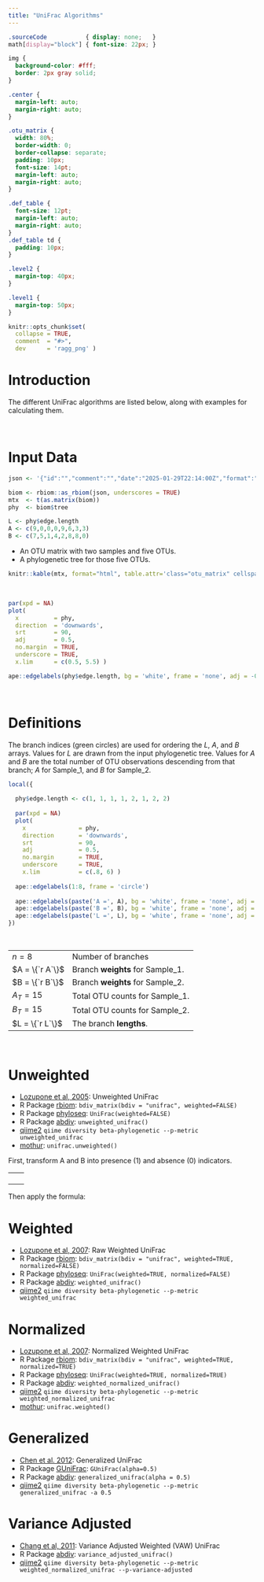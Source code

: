 ```yaml
---
title: "UniFrac Algorithms"
---
```


```css

.sourceCode           { display: none;   }
math[display="block"] { font-size: 22px; }

img {
  background-color: #fff;
  border: 2px gray solid;
}

.center {
  margin-left: auto;
  margin-right: auto;
}

.otu_matrix {
  width: 80%; 
  border-width: 0;
  border-collapse: separate;
  padding: 10px;
  font-size: 14pt;
  margin-left: auto;
  margin-right: auto;
}

.def_table {
  font-size: 12pt;
  margin-left: auto;
  margin-right: auto;
}
.def_table td {
  padding: 10px; 
}

.level2 {
  margin-top: 40px;
}

.level1 {
  margin-top: 50px;
}

```



```r
knitr::opts_chunk$set(
  collapse = TRUE,
  comment  = "#>",
  dev      = 'ragg_png' )
```


# Introduction

The different UniFrac algorithms are listed below, along with examples for calculating them.


<br>

# Input Data

```r

json <- '{"id":"","comment":"","date":"2025-01-29T22:14:00Z","format":"1.0.0","type":"OTU table","format_url":"http://biom-format.org","generated_by":"rbiom 2.0.13","matrix_type":"sparse","matrix_element_type":"int","shape":[5,2],"phylogeny":"(((OTU_1:0.8,OTU_2:0.5):0.4,OTU_3:0.9):0.2,(OTU_4:0.7,OTU_5:0.3):0.6);","rows":{"1":{"id":"OTU_1"},"2":{"id":"OTU_2"},"3":{"id":"OTU_3"},"4":{"id":"OTU_4"},"5":{"id":"OTU_5"}},"columns":[{"id":"Sample_1"},{"id":"Sample_2"}],"data":[[2,0,9],[3,0,3],[4,0,3],[0,1,1],[1,1,4],[2,1,2],[3,1,8]]}'

biom <- rbiom::as_rbiom(json, underscores = TRUE)
mtx  <- t(as.matrix(biom))
phy  <- biom$tree

L <- phy$edge.length
A <- c(9,0,0,0,9,6,3,3)
B <- c(7,5,1,4,2,8,8,0)
```

* An OTU matrix with two samples and five OTUs.
* A phylogenetic tree for those five OTUs.

```r
knitr::kable(mtx, format="html", table.attr='class="otu_matrix" cellspacing="0"', align='c')
```

<br>

```r
par(xpd = NA)
plot(
  x          = phy, 
  direction  = 'downwards', 
  srt        = 90, 
  adj        = 0.5, 
  no.margin  = TRUE,
  underscore = TRUE,
  x.lim      = c(0.5, 5.5) )

ape::edgelabels(phy$edge.length, bg = 'white', frame = 'none', adj = -0.4)
```


<br>

# Definitions

The branch indices (green circles) are used for ordering the $L$, $A$, and $B$ arrays. Values for $L$ are drawn from the input phylogenetic tree. Values for $A$ and $B$ are the total number of OTU observations descending from that branch; $A$ for Sample_1, and $B$ for Sample_2.

```r
local({
  
  phy$edge.length <- c(1, 1, 1, 1, 2, 1, 2, 2)
  
  par(xpd = NA)
  plot(
    x               = phy, 
    direction       = 'downwards', 
    srt             = 90, 
    adj             = 0.5, 
    no.margin       = TRUE,
    underscore      = TRUE,
    x.lim           = c(.8, 6) )
  
  ape::edgelabels(1:8, frame = 'circle')
  
  ape::edgelabels(paste('A =', A), bg = 'white', frame = 'none', adj = c(-0.4, -1.2))
  ape::edgelabels(paste('B =', B), bg = 'white', frame = 'none', adj = c(-0.4,  0.0))
  ape::edgelabels(paste('L =', L), bg = 'white', frame = 'none', adj = c(-0.3,  1.2))
})
```

<br>

<table class='def_table center'>
<tr><td> $n = 8$         </td><td> Number of branches               </td></tr>
<tr><td> $A = \{`r A`\}$ </td><td> Branch **weights** for Sample_1. </td></tr>
<tr><td> $B = \{`r B`\}$ </td><td> Branch **weights** for Sample_2. </td></tr>
<tr><td> $A_T = 15$      </td><td> Total OTU counts for Sample_1.   </td></tr>
<tr><td> $B_T = 15$      </td><td> Total OTU counts for Sample_2.   </td></tr>
<tr><td> $L = \{`r L`\}$ </td><td> The branch **lengths**.          </td></tr>
</table>


<br>

# Unweighted

* [Lozupone et al, 2005](https://doi.org/10.1128/AEM.71.12.8228-8235.2005): Unweighted UniFrac
* R Package [rbiom](https://cran.r-project.org/package=rbiom): `bdiv_matrix(bdiv = "unifrac", weighted=FALSE)`
* R Package [phyloseq](https://doi.org/doi:10.18129/B9.bioc.phyloseq): `UniFrac(weighted=FALSE)`
* R Package [abdiv](https://doi.org/10.32614/CRAN.package.abdiv): `unweighted_unifrac()`
* [qiime2](https://qiime2.org/) `qiime diversity beta-phylogenetic --p-metric unweighted_unifrac`
* [mothur](https://mothur.org/): `unifrac.unweighted()`


First, transform A and B into presence (1) and absence (0) indicators.

<table class='center' style='width:75%'><tr><td style='border-width:0'>

\begin{align*}
A  &= \{`r A`\} \\
A' &= \{`r as.numeric(A > 0)`\}
\end{align*}

</td><td style='border-width:0'>

\begin{align*}
B  &= \{`r B`\} \\
B' &= \{`r as.numeric(B > 0)`\}
\end{align*}

</td></tr></table>


Then apply the formula:

\begin{align*}
U &= \displaystyle \frac{\sum_{i = 1}^{n} L_i(|A'_i - B'_i|)}{\sum_{i = 1}^{n} L_i(max(A'_i,B'_i))}  \\ \\
U &= \displaystyle \frac{L_1(|A'_1-B'_1|) + L_2(|A'_2-B'_2|) + \cdots + L_n(|A'_n-B'_n|)}{L_1(max(A'_1,B'_1)) + L_2(max(A'_2,B'_2)) + \cdots + L_n(max(A'_n,B'_n))}  \\ \\
U &= \displaystyle \frac{0.2(|1-1|) + 0.4(|0-1|) + \cdots + 0.3(|1-0|)}{0.2(max(1,1)) + 0.4(max(0,1)) + \cdots + 0.3(max(1,0))}  \\ \\
U &= \displaystyle \frac{0.2(0) + 0.4(1) + 0.8(1) + 0.5(1) + 0.9(0) + 0.6(0) + 0.7(0) + 0.3(1)}{0.2(1) + 0.4(1) + 0.8(1) + 0.5(1) + 0.9(1) + 0.6(1) + 0.7(1) + 0.3(1)}  \\ \\
U &= \displaystyle \frac{0.4 + 0.8 + 0.5 + 0.3}{0.2 + 0.4 + 0.8 + 0.5 + 0.9 + 0.6 + 0.7 + 0.3}  \\ \\
U &= \displaystyle \frac{2}{4.4}  \\ \\
U &= 0.4545455
\end{align*}


# Weighted

* [Lozupone et al, 2007](https://doi.org/10.1128/AEM.01996-06): Raw Weighted UniFrac
* R Package [rbiom](https://cran.r-project.org/package=rbiom): `bdiv_matrix(bdiv = "unifrac", weighted=TRUE, normalized=FALSE)`
* R Package [phyloseq](https://doi.org/doi:10.18129/B9.bioc.phyloseq): `UniFrac(weighted=TRUE, normalized=FALSE)`
* R Package [abdiv](https://doi.org/10.32614/CRAN.package.abdiv): `weighted_unifrac()`
* [qiime2](https://qiime2.org/) `qiime diversity beta-phylogenetic --p-metric weighted_unifrac`

\begin{align*}
W &= \sum_{i = 1}^{n} L_i|\frac{A_i}{A_T} - \frac{B_i}{B_T}|  \\ \\
W &= L_1|\frac{A_1}{A_T} - \frac{B_1}{B_T}| + L_2|\frac{A_2}{A_T} - \frac{B_2}{B_T}| + \cdots + L_n|\frac{A_n}{A_T} - \frac{B_n}{B_T}|  \\ \\
W &= 0.2|\frac{9}{15} - \frac{7}{15}| + 0.4|\frac{0}{15} - \frac{5}{15}| + \cdots + 0.3|\frac{3}{15} - \frac{0}{15}|  \\ \\
W &= 0.02\overline{6} + 0.1\overline{3} + 0.05\overline{3} + 0.1\overline{3} + 0.42 + 0.08 + 0.2\overline{3} + 0.06  \\ \\
W &= 1.14
\end{align*}


# Normalized

* [Lozupone et al, 2007](https://doi.org/10.1128/AEM.01996-06): Normalized Weighted UniFrac
* R Package [rbiom](https://cran.r-project.org/package=rbiom): `bdiv_matrix(bdiv = "unifrac", weighted=TRUE, normalized=TRUE)`
* R Package [phyloseq](https://doi.org/doi:10.18129/B9.bioc.phyloseq): `UniFrac(weighted=TRUE, normalized=TRUE)`
* R Package [abdiv](https://doi.org/10.32614/CRAN.package.abdiv): `weighted_normalized_unifrac()`
* [qiime2](https://qiime2.org/) `qiime diversity beta-phylogenetic --p-metric weighted_normalized_unifrac`
* [mothur](https://mothur.org/): `unifrac.weighted()`

\begin{align*}

N &= \displaystyle \frac
  {\sum_{i = 1}^{n} L_i|\frac{A_i}{A_T} - \frac{B_i}{B_T}|}
  {\sum_{i = 1}^{n} L_i(\frac{A_i}{A_T} + \frac{B_i}{B_T})}
  \\ \\
  
N &= \displaystyle \frac
  {L_1|\frac{A_1}{A_T} - \frac{B_1}{B_T}| + L_2|\frac{A_2}{A_T} - \frac{B_2}{B_T}| + \cdots + L_n|\frac{A_n}{A_T} - \frac{B_n}{B_T}|}
  {L_1(\frac{A_1}{A_T} + \frac{B_1}{B_T}) + L_2(\frac{A_2}{A_T} + \frac{B_2}{B_T}) + \cdots + L_n(\frac{A_n}{A_T} + \frac{B_n}{B_T})}
  \\ \\
  
N &= \displaystyle \frac
  {0.2|\frac{9}{15} - \frac{7}{15}| + 0.4|\frac{0}{15} - \frac{5}{15}| + \cdots + 0.3|\frac{3}{15} - \frac{0}{15}|}
  {0.2(\frac{9}{15} + \frac{7}{15}) + 0.4(\frac{0}{15} + \frac{5}{15}) + \cdots + 0.3(\frac{3}{15} + \frac{0}{15})}
  \\ \\
  
N &= \displaystyle \frac
  {0.02\overline{6} + 0.1\overline{3} + 0.05\overline{3} + 0.1\overline{3} + 0.42 + 0.08 + 0.2\overline{3} + 0.06}
  {0.21\overline{3} + 0.1\overline{3} + 0.05\overline{3} + 0.1\overline{3} + 0.66 + 0.56 + 0.51\overline{3} + 0.06}
  \\ \\
  
N &= \displaystyle \frac{1.14}{2.326667}  \\ \\
N &= 0.4899713
\end{align*}



# Generalized

* [Chen et al. 2012](https://doi.org/10.1093/bioinformatics/bts342): Generalized UniFrac
* R Package [GUniFrac](https://cran.r-project.org/web/packages/GUniFrac/index.html): `GUniFrac(alpha=0.5)`
* R Package [abdiv](https://doi.org/10.32614/CRAN.package.abdiv): `generalized_unifrac(alpha = 0.5)`
* [qiime2](https://qiime2.org/) `qiime diversity beta-phylogenetic --p-metric generalized_unifrac -a 0.5`

\begin{align*}

G &= \displaystyle \frac
  {\sum_{i = 1}^{n} L_i(\frac{A_i}{A_T} + \frac{B_i}{B_T})^{0.5}
    |\displaystyle \frac
      {\frac{A_i}{A_T} - \frac{B_i}{B_T}}
      {\frac{A_i}{A_T} + \frac{B_i}{B_T}} |}
  {\sum_{i = 1}^{n} L_i(\frac{A_i}{A_T} + \frac{B_i}{B_T})^{0.5}}  \\ \\

G &= \displaystyle \frac
  {
    L_1(\frac{A_1}{A_T} + \frac{B_1}{B_T})^{0.5}
      |\displaystyle \frac
        {\frac{A_1}{A_T} - \frac{B_1}{B_T}}
        {\frac{A_1}{A_T} + \frac{B_1}{B_T}}| + 
    \cdots + 
    L_n(\frac{A_n}{A_T} + \frac{B_n}{B_T})^{0.5}
      |\displaystyle \frac
        {\frac{A_n}{A_T} - \frac{B_n}{B_T}}
        {\frac{A_n}{A_T} + \frac{B_n}{B_T}}|
  }{
    L_1(\frac{A_1}{A_T} + \frac{B_1}{B_T})^{0.5} + 
    \cdots + 
    L_n(\frac{A_n}{A_T} + \frac{B_n}{B_T})^{0.5}
  }  
  \\ \\

G &= \displaystyle \frac
  {
    0.2(\frac{9}{15} + \frac{7}{15})^{0.5}
      |\displaystyle \frac
        {\frac{9}{15} - \frac{7}{15}}
        {\frac{9}{15} + \frac{7}{15}}| + 
    \cdots + 
    0.3(\frac{3}{15} + \frac{0}{15})^{0.5}
      |\displaystyle \frac
        {\frac{3}{15} - \frac{0}{15}}
        {\frac{3}{15} + \frac{0}{15}}|
  }{
    0.2(\frac{9}{15} + \frac{7}{15})^{0.5} + 
    \cdots + 
    0.3(\frac{3}{15} + \frac{0}{15})^{0.5}
  }  
  \\ \\
  
G &\approx \displaystyle \frac
  {0.03 + 0.23 + 0.21 + 0.26 + 0.49 + 0.08 + 0.27 + 0.13}
  {0.21 + 0.23 + 0.21 + 0.26 + 0.77 + 0.58 + 0.60+ 0.13}
  \\ \\
  
G &= \displaystyle \frac{1.701419}{2.986235}  \\ \\
G &= 0.569754

\end{align*}



# Variance Adjusted

* [Chang et al, 2011](https://doi.org/10.1186/1471-2105-12-118): Variance Adjusted Weighted (VAW) UniFrac
* R Package [abdiv](https://doi.org/10.32614/CRAN.package.abdiv): `variance_adjusted_unifrac()`
* [qiime2](https://qiime2.org/) `qiime diversity beta-phylogenetic --p-metric weighted_normalized_unifrac --p-variance-adjusted`

\begin{align*}

V &= \displaystyle \frac
  {\sum_{i = 1}^{n} L_i\displaystyle \frac
    {|\frac{A_i}{A_T} - \frac{B_i}{B_T}|}
    {(A_T + B_T)(A_T + B_T - A_i - B_i)} }
  {\sum_{i = 1}^{n} L_i\displaystyle \frac
    {\frac{A_i}{A_T} + \frac{B_i}{B_T}}
    {(A_T + B_T)(A_T + B_T - A_i - B_i)} }  \\ \\

\end{align*}



<!--

# Variant W3

\begin{align*}

W3 &= \displaystyle \frac
  {\sum_{i = 1}^{n} L_i|\frac{A_i}{A_T} - \frac{B_i}{B_T}|}
  {\sum_{i = 1}^{n} L_i(A_i + B_i)}
  \\ \\
  
W3 &= \displaystyle \frac
  {L_1|\frac{A_1}{A_T} - \frac{B_1}{B_T}| + L_2|\frac{A_2}{A_T} - \frac{B_2}{B_T}| + \cdots + L_n|\frac{A_n}{A_T} - \frac{B_n}{B_T}|}
  {L_1(A_1 + B_1) + L_2(A_2 + B_2) + \cdots + L_n(A_n + B_n)}
  \\ \\
  
W3 &= \displaystyle \frac
  {0.2|\frac{9}{15} - \frac{7}{15}| + 0.4|\frac{0}{15} - \frac{5}{15}| + \cdots + 0.3|\frac{3}{15} - \frac{0}{15}|}
  {0.2(9 + 7) + 0.4(0 + 5) + \cdots + 0.3(3 + 0)}
  \\ \\
  
W3 &= \displaystyle \frac
  {0.02\overline{6} + 0.1\overline{3} + 0.05\overline{3} + 0.1\overline{3} + 0.42 + 0.08 + 0.2\overline{3} + 0.06}
  {3.2 + 2 + 0.8 + 2 + 9.9 + 8.4 + 7.7 + 0.9}
  \\ \\
  
W3 &= \displaystyle \frac{1.14}{34.9}  \\ \\
W3 &= 0.03266476
\end{align*}



# Variant W4

\begin{align*}

W4 &= \displaystyle \frac
  {\sum_{i = 1}^{n} L_i|\frac{A_i}{A_T} - \frac{B_i}{B_T}|}
  {\sum_{i = 1}^{n} L_i}
  \\ \\
  
W4 &= \displaystyle \frac
  {L_1|\frac{A_1}{A_T} - \frac{B_1}{B_T}| + L_2|\frac{A_2}{A_T} - \frac{B_2}{B_T}| + \cdots + L_n|\frac{A_n}{A_T} - \frac{B_n}{B_T}|}
  {L_1 + L_2 + \cdots + L_n}
  \\ \\
  
W4 &= \displaystyle \frac
  {0.2|\frac{9}{15} - \frac{7}{15}| + 0.4|\frac{0}{15} - \frac{5}{15}| + \cdots + 0.3|\frac{3}{15} - \frac{0}{15}|}
  {0.2 + 0.4 + \cdots + 0.3}
  \\ \\
  
W4 &= \displaystyle \frac
  {0.02\overline{6} + 0.1\overline{3} + 0.05\overline{3} + 0.1\overline{3} + 0.42 + 0.08 + 0.2\overline{3} + 0.06}
  {0.2 + 0.4 + 0.8 + 0.5 + 0.9 + 0.6 + 0.7 + 0.3}
  \\ \\
  
W4 &= \displaystyle \frac{1.14}{4.4}  \\ \\
W4 &= 0.2590909
\end{align*}

-->




<!---

# Software Testing

## Files

```r
tmp <- normalizePath(tempdir(), winslash = '/')
cat(tmp) # C:/Users/Daniel/AppData/Local/Temp/RtmpcNccFS

biom_fp <- file.path(tmp, 'ex.biom')
tree_fp <- file.path(tmp, 'ex.tree')
mothur_shared <- file.path(tmp, 'ex.shared')
mothur_counts <- file.path(tmp, 'ex.counts')

cat(
  file = biom_fp, sep = '',
  '#OTU ID\tSample_1\tSample_2\n',
  sprintf('OTU_%i\t%i\t%i\n', 1:5, c(0,0,9,3,3), c(1,4,2,8,0))  )

cat(
  file = tree_fp, 
  '(((OTU_1:0.8,OTU_2:0.5):0.4,OTU_3:0.9):0.2,(OTU_4:0.7,OTU_5:0.3):0.6);\n' )

cat(
  file = mothur_shared, sep = '',
  'label\tGroup\tnumOtus\tOTU_1\tOTU_2\tOTU_3\tOTU_4\tOTU_5\n',
  '1\tSample_1\t5\t0\t0\t9\t3\t3\n',
  '1\tSample_2\t5\t1\t4\t2\t8\t0\n' )

cat(
  file = mothur_counts, sep = '',
  'Representative_Sequence\ttotal\tSample_1\tSample_2\n',
  'OTU_1\t1\t0\t1\n',
  'OTU_2\t4\t0\t4\n',
  'OTU_3\t11\t9\t2\n',
  'OTU_4\t11\t3\t8\n',
  'OTU_5\t3\t3\t0\n' )
```





```r
packageDate('phyloseq') # 2021-11-29

mtx <- read.table(biom_fp, sep = '\t', row.names = 1, header = TRUE, comment.char = '')

physeq <- phyloseq::merge_phyloseq(
  phyloseq::otu_table(mtx, taxa_are_rows = TRUE), 
  phyloseq::read_tree(tree_fp) )

phyloseq::UniFrac(physeq, weighted=FALSE, normalized=TRUE)  # 0.4545455
phyloseq::UniFrac(physeq, weighted=FALSE, normalized=FALSE) # 0.4545455
phyloseq::UniFrac(physeq, weighted=TRUE,  normalized=FALSE) # 1.14
phyloseq::UniFrac(physeq, weighted=TRUE,  normalized=TRUE)  # 0.4899713
```


```r
x <- as.vector(mtx['Sample_1',])
y <- as.vector(mtx['Sample_2',])

abdiv::unweighted_unifrac(x, y, phy)          # 0.4545455
abdiv::weighted_unifrac(x, y, phy)            # 1.14
abdiv::weighted_normalized_unifrac(x, y, phy) # 0.4899713
abdiv::variance_adjusted_unifrac(x, y, phy)   # 0.5383505
abdiv::generalized_unifrac(x, y, phy)         # 0.569754
abdiv::information_unifrac(x, y, phy)         # 0.1444812
abdiv::phylosor(x, y, phy)                    # 0.2941176
```


```bash
docker pull quay.io/qiime2/amplicon:2024.10
docker run -t -i -v /c/Users/Daniel/AppData/Local/Temp/RtmpUFKImC:/data quay.io/qiime2/amplicon:2024.10

biom convert -i ex.biom -o ex.hdf5 --to-hdf5

# `qiime diversity beta-phylogenetic` uses `ssu` under the hood

ssu -i ex.hdf5 -t ex.tree -m unweighted            -o uu.dm # 0.4545454382896423
ssu -i ex.hdf5 -t ex.tree -m weighted_normalized   -o wn.dm # 0.4899713099002838
ssu -i ex.hdf5 -t ex.tree -m weighted_unnormalized -o wu.dm # 1.139999985694885
ssu -i ex.hdf5 -t ex.tree -m generalized -a 0.5    -o gu.dm # 0.5697539448738098
```


```powershell
# Using https://github.com/mothur/mothur/releases/download/v1.48.2/Mothur.win.zip
.\mothur.exe

unifrac.unweighted(tree=ex.tree, count=ex.counts) # 0.454545
unifrac.weighted(tree=ex.tree, count=ex.counts)   # 0.489971
```


--->
